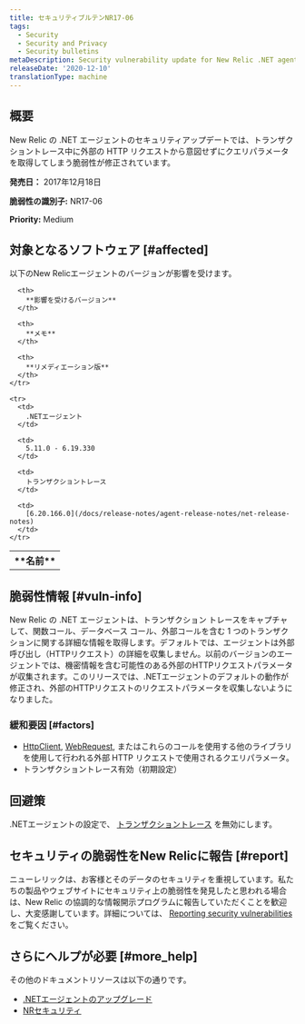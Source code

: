 ```yaml
---
title: セキュリティブルテンNR17-06
tags:
  - Security
  - Security and Privacy
  - Security bulletins
metaDescription: Security vulnerability update for New Relic .NET agent.
releaseDate: '2020-12-10'
translationType: machine
---
```


## 概要

New Relic の .NET エージェントのセキュリティアップデートでは、トランザクショントレース中に外部の HTTP リクエストから意図せずにクエリパラメータを取得してしまう脆弱性が修正されています。

**発売日：** 2017年12月18日

**脆弱性の識別子:** NR17-06

**Priority:** Medium

## 対象となるソフトウェア [#affected]

以下のNew Relicエージェントのバージョンが影響を受けます。

<table>
  <tbody>
    <tr>
      <th>
        **名前**
      </th>

      <th>
        **影響を受けるバージョン**
      </th>

      <th>
        **メモ**
      </th>

      <th>
        **リメディエーション版**
      </th>
    </tr>

    <tr>
      <td>
        .NETエージェント
      </td>

      <td>
        5.11.0 - 6.19.330
      </td>

      <td>
        トランザクショントレース
      </td>

      <td>
        [6.20.166.0](/docs/release-notes/agent-release-notes/net-release-notes)
      </td>
    </tr>
  </tbody>
</table>

## 脆弱性情報 [#vuln-info]

New Relic の .NET エージェントは、トランザクション トレースをキャプチャして、関数コール、データベース コール、外部コールを含む 1 つのトランザクションに関する詳細な情報を取得します。デフォルトでは、エージェントは外部呼び出し（HTTPリクエスト）の詳細を収集しません。以前のバージョンのエージェントでは、機密情報を含む可能性のある外部のHTTPリクエストパラメータが収集されます。このリリースでは、.NETエージェントのデフォルトの動作が修正され、外部のHTTPリクエストのリクエストパラメータを収集しないようになりました。

### 緩和要因 [#factors]

* [HttpClient](https://msdn.microsoft.com/en-us/library/system.net.http.httpclient.aspx), [WebRequest](https://msdn.microsoft.com/en-us/library/system.net.webrequest.aspx), またはこれらのコールを使用する他のライブラリを使用して行われる外部 HTTP リクエストで使用されるクエリパラメータ。
* トランザクショントレース有効（初期設定）

## 回避策

.NETエージェントの設定で、 [トランザクショントレース](/docs/agents/net-agent/configuration/net-agent-configuration#transaction_tracer) を無効にします。

## セキュリティの脆弱性をNew Relicに報告 [#report]

ニューレリックは、お客様とそのデータのセキュリティを重視しています。私たちの製品やウェブサイトにセキュリティ上の脆弱性を発見したと思われる場合は、New Relic の協調的な情報開示プログラムに報告していただくことを歓迎し、大変感謝しています。詳細については、 [Reporting security vulnerabilities](/docs/security/new-relic-security/data-privacy/reporting-security-vulnerabilities) をご覧ください。

## さらにヘルプが必要 [#more_help]

その他のドキュメントリソースは以下の通りです。

* [.NETエージェントのアップグレード](/docs/agents/net-agent/installation/update-net-agent)
* [NRセキュリティ](https://newrelic.com/security)
